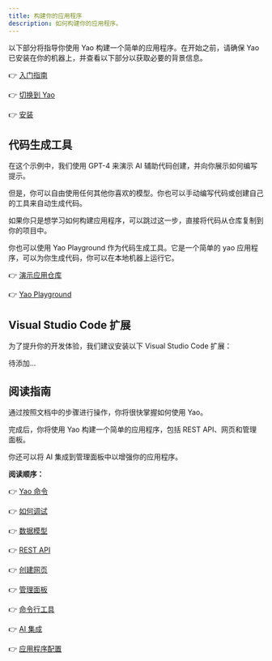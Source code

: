 ```yaml
---
title: 构建你的应用程序
description: 如何构建你的应用程序。
---
```


以下部分将指导你使用 Yao 构建一个简单的应用程序。在开始之前，请确保 Yao 已安装在你的机器上，并查看以下部分以获取必要的背景信息。

👉 [入门指南](getting-started)

👉 [切换到 Yao](getting-started/switching-to-yao)

👉 [安装](getting-started/installation)

## 代码生成工具

在这个示例中，我们使用 GPT-4 来演示 AI 辅助代码创建，并向你展示如何编写提示。

但是，你可以自由使用任何其他你喜欢的模型。你也可以手动编写代码或创建自己的工具来自动生成代码。

如果你只是想学习如何构建应用程序，可以跳过这一步，直接将代码从仓库复制到你的项目中。

你也可以使用 Yao Playground 作为代码生成工具。它是一个简单的 yao 应用程序，可以为你生成代码，你可以在本地机器上运行它。

👉 [演示应用仓库](https://github.com/yaoapp/demo)

👉 [Yao Playground](https://github.com/yaoapp/playground)

## Visual Studio Code 扩展

为了提升你的开发体验，我们建议安装以下 Visual Studio Code 扩展：

待添加...

## 阅读指南

通过按照文档中的步骤进行操作，你将很快掌握如何使用 Yao。

完成后，你将使用 Yao 构建一个简单的应用程序，包括 REST API、网页和管理面板。

你还可以将 AI 集成到管理面板中以增强你的应用程序。

**阅读顺序：**

👉 [Yao 命令](building-your-application/yao-command)

👉 [如何调试](building-your-application/how-to-debug)

👉 [数据模型](building-your-application/data-model)

👉 [REST API](building-your-application/rest-api)

👉 [创建网页](building-your-application/creating-web-page)

👉 [管理面板](building-your-application/admin-panel)

👉 [命令行工具](building-your-application/cli)

👉 [AI 集成](building-your-application/ai-integration)

👉 [应用程序配置](building-your-application/app-configuration)
